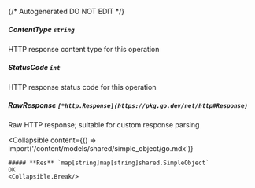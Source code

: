 {/* Autogenerated DO NOT EDIT  */}

##### **ContentType** `string`
HTTP response content type for this operation

##### **StatusCode** `int`
HTTP response status code for this operation

##### **RawResponse** `[*http.Response](https://pkg.go.dev/net/http#Response)`
Raw HTTP response; suitable for custom response parsing

<Collapsible
    content={() => import('/content/models/shared/simple_object/go.mdx')}
>
    ##### **Res** `map[string]map[string]shared.SimpleObject`
    OK
    <Collapsible.Break/>
</Collapsible>

